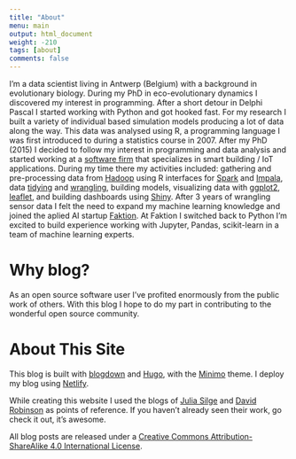 ```yaml
---
title: "About"
menu: main
output: html_document
weight: -210
tags: [about]
comments: false
---
```


I'm a data scientist living in Antwerp (Belgium) with a background in evolutionary biology. During my PhD in eco-evolutionary dynamics I discovered my interest in programming. After a short detour in Delphi Pascal I started working with Python and got hooked fast. For my research I built a variety of individual based simulation models producing a lot of data along the way. This data was analysed using R, a programming language I was first introduced to during a statistics course in 2007. After my PhD (2015) I decided to follow my interest in programming and data analysis and started working at a [software firm](https://www.cobundu.com/) that specializes in smart building / IoT applications. During my time there my activities included: gathering and pre-processing data from [Hadoop](http://hadoop.apache.org/) using R interfaces for [Spark](https://spark.rstudio.com/) and [Impala](https://github.com/ianmcook/implyr), data [tidying](http://tidyr.tidyverse.org/) and [wrangling](http://dplyr.tidyverse.org/), building models, visualizing data with [ggplot2](http://ggplot2.tidyverse.org/), [leaflet](https://rstudio.github.io/leaflet/), and building dashboards using [Shiny](https://shiny.rstudio.com/).
After 3 years of wrangling sensor data I felt the need to expand my machine learning knowledge and joined the aplied AI startup [Faktion](https://www.faktion.com/). At Faktion I switched back to Python I'm excited to build experience working with Jupyter, Pandas, scikit-learn in a team of machine learning experts.

Why blog?
=========

As an open source software user I've profited enormously from the public work of others. With this blog I hope to do my part in contributing to the wonderful open source community.

About This Site
=========

This blog is built with [blogdown](https://github.com/rstudio/blogdown) and [Hugo](https://gohugo.io/), with the [Minimo](https://github.com/MunifTanjim/minimo) theme. I deploy my blog using [Netlify](https://netlify.com/). 

While creating this website I used the blogs of [Julia Silge](https://juliasilge.com) and [David Robinson](http://varianceexplained.org/) as points of reference. If you haven't already seen their work, go check it out, it's awesome.

All blog posts are released under a [Creative Commons Attribution-ShareAlike 4.0 International License](https://creativecommons.org/licenses/by-sa/4.0/).
